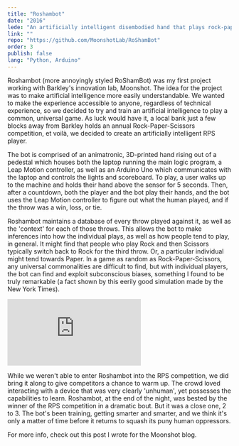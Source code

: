 ```yaml
---
title: "Roshambot"
date: "2016"
lede: "An artificially intelligent disembodied hand that plays rock-paper-scissors."
link: ""
repo: "https://github.com/MoonshotLab/RoShamBot"
order: 3
publish: false
lang: "Python, Arduino"
---
```




Roshambot (more annoyingly styled RoShamBot) was my first project working with <XA href="https://www.barkleyus.com/">Barkley</XA>'s innovation lab, <XA href="http://moonshot.barkleyus.com">Moonshot</XA>. The idea for the project was to make artificial intelligence more easily understandable. We wanted to make the experience accessible to anyone, regardless of technical experience, so we decided to try and train an artificial intelligence to play a common, universal game. As luck would have it, a local bank just a few blocks away from Barkley holds an annual Rock-Paper-Scissors competition, et voilà, we decided to create an artificially intelligent RPS player.

<div class="blog-inset">
  <ZoomImage src={hand} zoomSrc={handZoom} alt='Roshambot Hand' />
</div>

The bot is comprised of an animatronic, 3D-printed hand rising out of a pedestal which houses both the laptop running the main logic program, a <XA href="https://en.wikipedia.org/wiki/Leap_Motion#Technology">Leap Motion</XA> controller, as well as an Arduino Uno which communicates with the laptop and controls the lights and scoreboard. To play, a user walks up to the machine and holds their hand above the sensor for 5 seconds. Then, after a countdown, both the player and the bot play their hands, and the bot uses the Leap Motion controller to figure out what the human played, and if the throw was a win, loss, or tie.

<div class="blog-inset">
  <ZoomImage src={pedestal} zoomSrc={pedestalZoom} alt='Roshambot Hand' />
</div>

Roshambot maintains a database of every throw played against it, as well as the 'context' for each of those throws. This allows the bot to make inferences into how the individual plays, as well as how people tend to play, in general. It might find that people who play Rock and then Scissors typically switch back to Rock for the third throw. Or, a particular individual might tend towards Paper. In a game as random as Rock-Paper-Scissors, any universal commonalities are difficult to find, but with individual players, the bot can find and exploit subconscious biases, something I found to be truly remarkable (a fact shown by this eerily good <XA href="http://www.nytimes.com/interactive/science/rock-paper-scissors.html">simulation</XA> made by the New York Times).

<div class="blog-inset">
  <iframe class="youtube" src="https://www.youtube.com/embed/uS2KD28gLHM?rel=0&amp;showinfo=0" frameBorder="0" allowFullScreen></iframe>
</div>

While we weren't able to enter Roshambot into the RPS competition, we did bring it along to give competitors a chance to warm up. The crowd loved interacting with a device that was very clearly 'unhuman', yet possesses the capabilities to learn. Roshambot, at the end of the night, was bested by the winner of the RPS competition in a dramatic bout. But it was a close one, 2 to 3. The bot's been training, getting smarter and smarter, and we think it's only a matter of time before it returns to squash its puny human oppressors.

For more info, check out this <XA href="https://medium.com/moonshotlab/man-vs-machine-learning-40a39f7f936">post</XA> I wrote for the Moonshot <XA href="https://medium.com/moonshotlab">blog</XA>.
